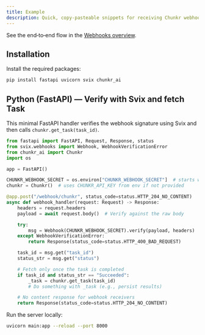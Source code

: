 ```yaml
---
title: Example
description: Quick, copy‑pasteable snippets for receiving Chunkr webhooks, verifying them with Svix, and then fetching the related task via the Chunkr SDK.
---
```


<Tip>See the end‑to‑end flow in the <a href="/webhooks/overview">Webhooks overview</a>.</Tip>

## Installation

Install the required packages:

```bash
pip install fastapi uvicorn svix chunkr_ai
```

## Python (FastAPI) — Verify with Svix and fetch Task

This minimal FastAPI handler verifies the webhook signature using Svix and then calls `chunkr.get_task(task_id)`.

```python
from fastapi import FastAPI, Request, Response, status
from svix.webhooks import Webhook, WebhookVerificationError
from chunkr_ai import Chunkr
import os

app = FastAPI()

CHUNKR_WEBHOOK_SECRET = os.environ["CHUNKR_WEBHOOK_SECRET"]  # starts with "whsec_"
chunkr = Chunkr()  # uses CHUNKR_API_KEY from env if not provided

@app.post("/webhook/chunkr", status_code=status.HTTP_204_NO_CONTENT)
async def webhook_handler(request: Request) -> Response:
    headers = request.headers
    payload = await request.body()  # Verify against the raw body

    try:
        msg = Webhook(CHUNKR_WEBHOOK_SECRET).verify(payload, headers)  # dict
    except WebhookVerificationError:
        return Response(status_code=status.HTTP_400_BAD_REQUEST)

    task_id = msg.get("task_id")
    status_str = msg.get("status")

    # Fetch only once the task is completed
    if task_id and status_str == "Succeeded":
        _task = chunkr.get_task(task_id)
        # Do something with _task (e.g., persist results)

    # No content response for webhook receivers
    return Response(status_code=status.HTTP_204_NO_CONTENT)
```

Run the server locally:

```bash
uvicorn main:app --reload --port 8000
```